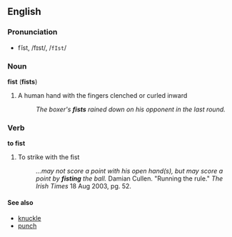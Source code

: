 ==English==

===Pronunciation===
*fĭst, /fɪst/, /<tt>fIst</tt>/

===Noun===
'''fist''' ('''fists''')
#A human hand with the fingers clenched or curled inward
#:''The boxer's '''fists''' rained down on his opponent in the last round.''

===Verb===
'''to fist'''
#To strike with the fist
#:''...may not score a point with his open hand(s), but may score a point by '''fisting''' the ball.'' Damian Cullen. "Running the rule." ''The Irish Times'' 18 Aug 2003, pg. 52.

====See also====
*[[knuckle]]
*[[punch]]